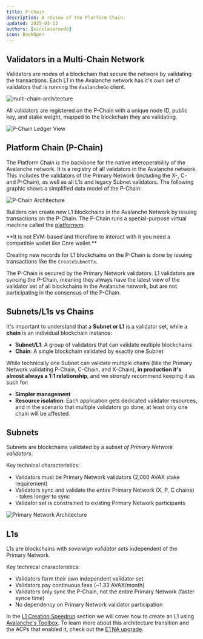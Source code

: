 ```yaml
---
title: P-Chain
description: A review of the Platform Chain.
updated: 2025-03-13
authors: [nicolasarnedo]
icon: BookOpen
---
```


## Validators in a Multi-Chain Network

Validators are nodes of a blockchain that secure the network by validating the transactions.
Each L1 in the Avalanche network has it's own set of validators that is running the `AvalancheGo` client.

![multi-chain-architecture](/common-images/multi-chain-architecture/l1s.png)

All validators are registered on the P-Chain with a unique node ID, public key, and stake weight, mapped to the blockchain they are validating.

![P-Chain Ledger View](/common-images/permissioned-l1s/PchainLedger.png)

## Platform Chain (P-Chain)

The Platform Chain is the backbone for the native interoperability of the Avalanche network. It is a
registry of all validators in the Avalanche network. This includes the validators of the Primary
Network (including the X-, C- and P-Chain), as well as all L1s and legacy Subnet validators. The
following graphic shows a simplified data model of the P-Chain:

<img src="/common-images/permissioned-l1s/PchainValidators.png" alt="P-Chain Architecture" />

Builders can create new L1 blockchains in the Avalanche Network by issuing transactions on the
P-Chain. The P-Chain runs a special-purpose virtual machine called the
[platformvm](https://github.com/ava-labs/avalanchego/tree/master/vms/platformvm). 

<Callout type="info">
**It is not EVM-based and therefore to interact with it you need a compatible wallet like Core wallet.**
</Callout> 

Creating new records for L1 blockchains on the P-Chain is done by issuing transactions like the `CreateSubnetTx`.

The P-Chain is secured by the Primary Network validators. L1 validators are syncing the P-Chain,
meaning they always have the latest view of the validator set of all blockchains in the Avalanche
network, but are not participating in the consensus of the P-Chain.

## Subnets/L1s vs Chains

It's important to understand that a **Subnet or L1** is a validator set, while a **chain** is an individual blockchain instance:

- **Subnet/L1**: A group of validators that can validate multiple blockchains
- **Chain**: A single blockchain validated by exactly one Subnet

While technically one Subnet can validate multiple chains (like the Primary Network validating P-Chain, C-Chain, and X-Chain), **in production it's almost always a 1:1 relationship**, and we strongly recommend keeping it as such for:
- **Simpler management**
- **Resource isolation**: Each application gets dedicated validator resources, and in the scenario that multiple validators go done, at least only one chain will be affected.  

## Subnets

Subnets are blockchains validated by a *subset of Primary Network validators*. 

Key technical characteristics:
- Validators must be Primary Network validators (2,000 AVAX stake requirement)
- Validators sync and validate the entire Primary Network (X, P, C chains) - takes longer to sync
- Validator set is constrained to existing Primary Network participants

<img src="https://qizat5l3bwvomkny.public.blob.vercel-storage.com/builders-hub/course-images/l1-validator-management/primary-network-3Xv3evd1fOAVXXEZ69mmrBI5AFt7AX.png" alt="Primary Network
Architecture" />

## L1s

L1s are blockchains with *sovereign validator sets* independent of the Primary Network.

Key technical characteristics:
- Validators form their own independent validator set
- Validators pay continuous fees (~1.33 AVAX/month)
- Validators only sync the P-Chain, not the entire Primary Network (faster synce time)
- No dependency on Primary Network validator participation

In the [L1 Creation Speedrun](/academy/permissioned-l1s/01-introduction/03-create-l1.mdx) section we will cover how to create an L1 using [Avalanche's Toolbox](https://build.avax.network/tools/l1-toolbox). To learn more about this architecture transition and the ACPs that enabled it, check out the [ETNA upgrade](/academy/etna-upgrade).


